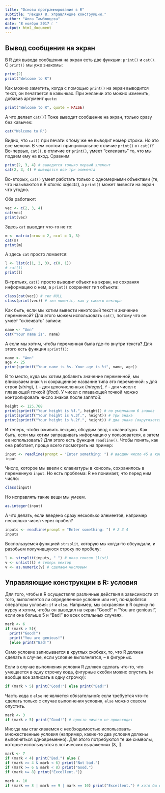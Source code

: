 ```yaml
---
title: "Основы программирования в R"
subtitle: "Лекция 8. Управляющие конструкции."
author: "Алла Тамбовцева"
date: '8 ноября 2017 г '
output: html_document
---
```


## Вывод сообщения на экран

В R для вывода сообщения на экран есть две функции: `print()` и `cat()`. С `print()` мы уже знакомы:

```r
print(2)
print("Welcome to R")
```

Как можно заметить, когда с помощью `print()` на экран выводится текст, он печатается в кавычках. При желании это можно изменить, добавив аргумент `quote`:
```r
print("Welcome to R", quote = FALSE)
```

А что делает `cat()`? Тоже выводит сообщение на экран, только сразу без кавычек:
```r
cat("Welcome to R")
```

Видно, что `cat()` при печати к тому же не выводит номер строки. Но это все мелочи. В чем состоит принципиальное отличие `print()` от `cat()`? Во-первых, `cat()`, в отличие от `print()`, умеет "склеивать" то, что мы подаем ему на вход. Сравним:
```r
print(2, 3, 4) # выводится только первый элемент
cat(2, 3, 4) # выводятся все три элемента
```

Во-вторых, `cat()` умеет работать только с одномерными объектами (те, что называются в R *atomic objects*), а `print()` может вывести на экран что угодно. 

Оба работают: 
```r
vec <- c(2, 3, 4)
cat(vec)
print(vec)
```
Здесь `cat` выводит что-то не то:
```r
m <- matrix(nrow = 2, ncol = 3, 3)
cat(m)
print(m)
```
А здесь `cat` просто ломается:
```r
l <- list(c(1, 2, 3), c(0, 1))
# cat(l)
print(l)
```

В-третьих, `cat()` просто выводит объект на экран, не сохраняя информацию о нем, а `print()` сохраняет тип объекта:
```r
class(cat(vec)) # тип NULL
class(print(vec)) # тип numeric, как у самого вектора
```

Как быть, если мы хотим вывести некоторый текст и значение переменной? Для этого можем использовать `cat()`, потому что он умеет "склеивать" записи:
```r
name <- "Ann"
cat("Your name is", name)
```

А если мы хотим, чтобы переменная была где-то внутри текста? Для этого есть функция `sprintf()`:
```r
name <- "Ann"
age <- 25
print(sprintf("Your name is %s. Your age is %i", name, age))
```

В то место, куда мы хотим добавить значение переменной, мы вписываем знак `%` и сокращенное название типа это переменной: `s` для строк (*string*), `i` - для целочисленных (*integer*), `f` - для чисел с плавающей точкой (*float*). У чисел с плавающей точкой можно контролировать число знаков после запятой:

```r
height <- 125.768
print(sprintf("Your height is %f.", height)) # по умолчанию 6 знаков
print(sprintf("Your height is %.3f.", height)) # три знака
print(sprintf("Your height is %.2f.", height)) # два знака (округляется)
```

И теперь, чтобы оживить лекцию, обсудим ввод с клавиатуры. Как быть, если мы хотим запрашивать информацию у пользователя, а затем ее использовать? Для этого есть функция `readline()`. Чтобы понять, как она работает, проще всего посмотреть на пример:

```r
input <- readline(prompt = "Enter something: ") # вводим число 45 в консоль
input
```

Число, которое мы ввели с клавиатуры в консоль, сохранилось в переменную `input`. Но есть проблема: R не понимает, что перед ним число:

```r
class(input)
```

Но исправлять такие вещи мы умеем.

```r
as.integer(input)
```

А что делать, если введено сразу несколько элементов, например несколько чисел через пробел?

```r
inputs <- readline(prompt = "Enter something: ") # 2 3 4
inputs
```

Воспользуемся функцией `strsplit`, которую мы когда-то обсуждали, и разобьем получившуюся строку по пробелу:

```r
l <- strsplit(inputs, " ") # пока список (list)
v <- unlist(l) # теперь вектор
v <- as.numeric(v) # сделаем числовым
```

## Управляющие конструкции в R: условия

Для того, чтобы в R осуществлял различные действия в зависимости от того, выполняется ли определенное условие или нет, понадобятся операторы условия: `if` и `else`. Например, мы сохраняем в R оценку по курсу и хотим, чтобы он выводил на экран "Good!" и "You are genious!", если она больше 5 и "Bad!" во всех остальных случаях.
```r
mark <- 6
if (mark > 5){
  print("Good!") 
  print("You are genious!")
  }else print("Bad!")
```

Само условие записывается в круглых скобках, то, что R должен сделать в случае, если условие выполняется, -- в фигурных. 

Если в случае выполнения условия R должен сделать что-то, что умещается в одну строчку кода, фигурные скобки можно опустить (и вообще все записать в одну строчку):

```r
if (mark > 5) print("Good!") else print("Bad!")
```

Часть кода с `else` не является обязательной: если требуется что-то сделать только с случае выполнения условия, `else` можно совсем опустить. 

```r
mark <- 3
if (mark > 5) print("Good!") # просто ничего не происходит
```

Иногда мы сталкиваемся с необходимостью использовать множественные условия (например, какие-то два условия должны выполняться одновременно). Для этого потребуются те же символы, которые используются в логических выражениях (&, |).

```r
mark <- 7
if (mark < 4) print("Bad.") else {
if (mark >= 4 & mark < 6) print("Not bad.")
if (mark >= 6 & mark < 8) print("Good.")
if (mark >= 8) print("Excellent.")}
```

```r
mark <- 10
if (mark == 8 | mark == 9 | mark == 10) print("Excellent.") # хотя бы одно условие выполняется
```
